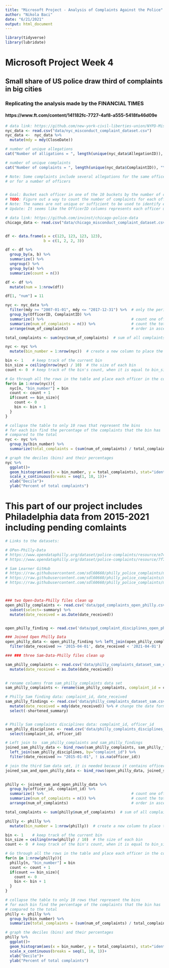 ---
title: "Microsoft Project - Analysis of Complaints Against the Police"
author: "Nikola Baci"
date: "6/21/2021"
output: html_document
---

```{r setup, include=FALSE}
library(tidyverse)
library(lubridate)
```

# Microsoft Project Week 4
## Small share of US police draw third of complaints in big cities
### Replicating the analysis made by the FINANCIAL TIMES
#### https://www.ft.com/content/141182fc-7727-4af8-a555-5418fa46d09e

```{r NYC-Data}
# data link: https://github.com/new-york-civil-liberties-union/NYPD-Misconduct-Complaint-Database-Updated
nyc_data <- read.csv("data/nyc_misconduct_complaint_dataset.csv")
nyc_data <-  nyc_data %>%
  mutate(mdy = mdy(CloseDate))

```

```{r Explore NYC-Data}
# number of unique allegations
cat("Number of alligations = ", length(unique(nyc_data$AllegationID)), "\n")

# number of unique complaints
cat("Number of complaints = ", length(unique(nyc_data$ComplaintID)), "\n")

# Note: Some complaints include several allegations for the same officer
# or for a number of officers


# Goal: Bucket each officer in one of the 10 buckets by the number of complaints.
# TODO: Figure out a way to count the number of complaints for each officer.
# Note: The names are not unique or sufficient to be used to identify each officer.
# Update: It seems like the OfficerID columns represents each officer uniquely.
```

```{r Chicago-Data}
# data link: https://github.com/invinst/chicago-police-data
chicago_data <- read.csv("data/chicago_misconduct_complaint_dataset.csv")
```

```{r Explore Chicago-Data}

```

```{r Toy-Example}
df <- data.frame(a = c(123, 123, 123, 123),
                 b = c(1, 2, 2, 3))

df <- df %>%
  group_by(a, b) %>%
  summarize() %>%
  ungroup() %>%
  group_by(a) %>%
  summarize(count = n())

df <- df %>%
  mutate(num = 1:nrow(df))

df[1, "num"] = 11
```

```{r NYC-Graph}

nyc <- nyc_data %>%
  filter(mdy >= "2007-01-01", mdy <= "2017-12-31") %>%  # only the period between 2007-2017
  group_by(OfficerID, ComplaintID) %>%
  summarize() %>%                                       # count one officer per complaint 
  summarize(num_of_complaints = n()) %>%                # count the total complaints per officer
  arrange(num_of_complaints)                            # order in ascending order

total_complaints <- sum(nyc$num_of_complaints)  # sum of all complaints, used to obtain the percents for each bin

nyc <- nyc %>%
  mutate(bin_number = 1:nrow(nyc))  # create a new column to place the bin number 1 to 10

bin <- 1    # keep track of the current bin
bin_size = ceiling(nrow(nyc) / 10)  # the size of each bin
count <- 0  # keep track of the bin's count, when it is equal to bin_size then start over

# Go through all the rows in the table and place each officer in the corresponding bin
for(n in 1:nrow(nyc)){
  nyc[n, "bin_number"] = bin
  count <- count + 1
  if(count == bin_size){
    count <- 0
    bin <- bin + 1
  }
}

# collapse the table to only 10 rows that represent the bins
# for each bin find the percentage of the complaints that the bin has
# compared to the total
nyc <- nyc %>%
  group_by(bin_number) %>%
  summarize(total_complaints = (sum(num_of_complaints) / total_complaints) * 100)

# graph the deciles (bins) and their percentages
nyc %>%
  ggplot()+
  geom_histogram(aes(x = bin_number, y = total_complaints), stat="identity")+
  scale_x_continuous(breaks = seq(1, 10, 1))+
  xlab("Decile")+
  ylab("Percent of total complaints")

```


# This part of our project includes Philadelphia data from 2015-2021 including pending comlaints 



```{r Philly - Data}

# Links to the datasets:

# OPen-Philly-Data
# https://www.opendataphilly.org/dataset/police-complaints/resource/e7477284-0045-4f37-8aeb-182616f736e8
# https://www.opendataphilly.org/dataset/police-complaints/resource/7f7d472f-c49c-4364-b6e0-3a079e6b7d7f

# Sam Learner GitHub
# https://raw.githubusercontent.com/sdl60660/philly_police_complaints/master/raw_data/ppd_complaints.csv
# https://raw.githubusercontent.com/sdl60660/philly_police_complaints/master/raw_data/ppd_complaints_7-18.csv
# https://raw.githubusercontent.com/sdl60660/philly_police_complaints/master/raw_data/ppd_complaint_disciplines.csv



### two Open-Data-Philly files clean up
open_philly_complaints <- read.csv('data/ppd_complaints_open_philly.csv',header=T) %>%
  subset(select=-summary) %>%
  mutate(date_received = as.Date(date_received))


open_philly_finding <- read.csv('data/ppd_complaint_disciplines_open_philly.csv',header=T) %>% na.omit()

### Joined Open Philly Data
open_philly_data <- open_philly_finding %>% left_join(open_philly_complaints,by='complaint_id') %>%
  filter(date_received >= '2015-04-01', date_received < '2021-04-01')

```



```{r}
### ### three Sam-Data-Philly files clean up

sam_philly_complaints <- read.csv('data/philly_complaints_dataset_sam_cap_number.csv', header = T) %>%
  mutate(date_received = as.Date(date_received))
  

# rename columns from sam_philly_complaints data set 
sam_philly_complaints <- rename(sam_philly_complaints, complaint_id = cap_number, district_occurrence = dist_occurrence)

# Philly Sam finding data: complaint_id, date_received
sam_philly_findings <- read.csv('data/philly_complaints_dataset_sam.csv',header=T) %>% #na.omit() %>%
  mutate(date_received = mdy(date_received)) %>% # change the date format here 
  select(-shortened_summary)


# Philly Sam complaints disciplines data: complaint_id, officer_id
sam_philly_disciplines <- read.csv('data/philly_complaints_disciplines_sam.csv') %>%
  select(complaint_id, officer_id)

# Left join to  sam_philly_complaints and sam_philly_findings
joined_sam_philly_data <- bind_rows(sam_philly_complaints, sam_philly_findings) %>%
  left_join(sam_philly_disciplines, by="complaint_id") %>%
  filter(date_received >= "2015-01-01", ! is.na(officer_id))

```

```{r Philly- Graph}
# join the third Sam data set, it is needed because it contains officer_id
joined_sam_and_open_philly_data <- bind_rows(open_philly_data, joined_sam_philly_data)
  

philly <- joined_sam_and_open_philly_data %>%
  group_by(officer_id, complaint_id) %>%
  summarize() %>%                                       # count one officer per complaint 
  summarize(num_of_complaints = n()) %>%                # count the total complaints per officer
  arrange(num_of_complaints)                            # order in ascending order

total_complaints <- sum(philly$num_of_complaints)  # sum of all complaints, used to obtain the percents for each bin

philly <- philly %>%
  mutate(bin_number = 1:nrow(philly))  # create a new column to place the bin number 1 to 10

bin <- 1    # keep track of the current bin
bin_size = ceiling(nrow(philly) / 10)  # the size of each bin
count <- 0  # keep track of the bin's count, when it is equal to bin_size then start over

# Go through all the rows in the table and place each officer in the corresponding bin
for(n in 1:nrow(philly)){
  philly[n, "bin_number"] = bin
  count <- count + 1
  if(count == bin_size){
    count <- 0
    bin <- bin + 1
  }
}

# collapse the table to only 10 rows that represent the bins
# for each bin find the percentage of the complaints that the bin has
# compared to the total
philly <- philly %>%
  group_by(bin_number) %>%
  summarize(total_complaints = (sum(num_of_complaints) / total_complaints) * 100)

# graph the deciles (bins) and their percentages
philly %>%
  ggplot()+
  geom_histogram(aes(x = bin_number, y = total_complaints), stat="identity")+
  scale_x_continuous(breaks = seq(1, 10, 1))+
  xlab("Decile")+
  ylab("Percent of total complaints")

```
